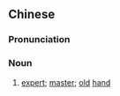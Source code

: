 {{also|悬手}}
==Chinese==
{{zh-forms|s=悬手}}

===Pronunciation===
{{zh-pron
|mn=qz:kûiⁿ-chhiú/tp,xm:koâiⁿ-chhiú/kh,zz:koân-chhiú
|cat=n
}}

===Noun===
{{zh-noun}}

# {{lb|zh|Min Nan}} [[expert]]; [[master]]; [[old]] [[hand]]